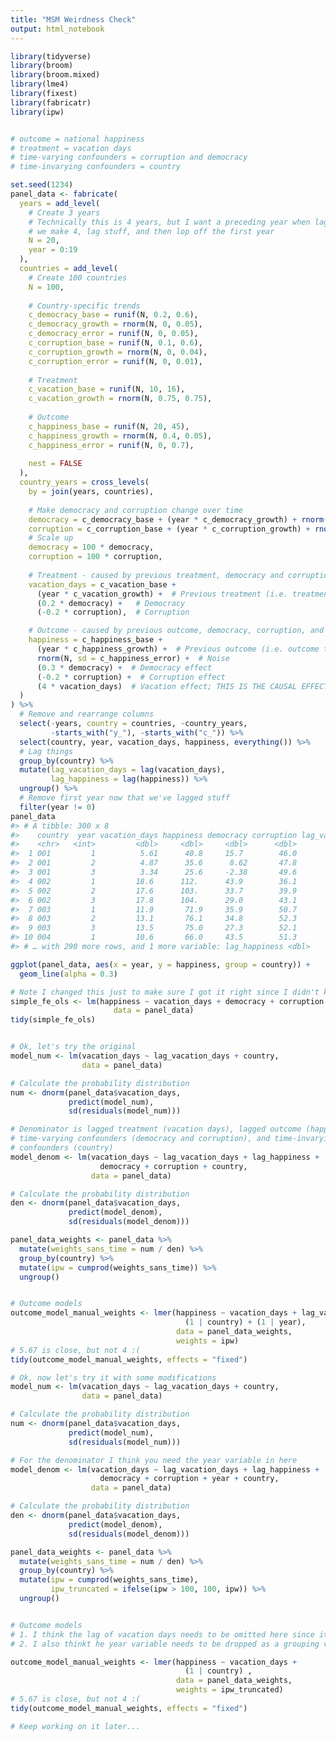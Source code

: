 ```yaml
---
title: "MSM Weirdness Check"
output: html_notebook
---
```


```r
library(tidyverse)
library(broom)
library(broom.mixed)
library(lme4)
library(fixest)
library(fabricatr)
library(ipw)


# outcome = national happiness
# treatment = vacation days
# time-varying confounders = corruption and democracy
# time-invarying confounders = country

set.seed(1234)
panel_data <- fabricate(
  years = add_level(
    # Create 3 years
    # Technically this is 4 years, but I want a preceding year when lagging, so
    # we make 4, lag stuff, and then lop off the first year
    N = 20,
    year = 0:19
  ),
  countries = add_level(
    # Create 100 countries
    N = 100,
    
    # Country-specific trends
    c_democracy_base = runif(N, 0.2, 0.6),
    c_democracy_growth = rnorm(N, 0, 0.05),
    c_democracy_error = runif(N, 0, 0.05),
    c_corruption_base = runif(N, 0.1, 0.6),
    c_corruption_growth = rnorm(N, 0, 0.04),
    c_corruption_error = runif(N, 0, 0.01),
    
    # Treatment
    c_vacation_base = runif(N, 10, 16),
    c_vacation_growth = rnorm(N, 0.75, 0.75),
    
    # Outcome
    c_happiness_base = runif(N, 20, 45),
    c_happiness_growth = rnorm(N, 0.4, 0.05),
    c_happiness_error = runif(N, 0, 0.7),
    
    nest = FALSE
  ),
  country_years = cross_levels(
    by = join(years, countries),
    
    # Make democracy and corruption change over time
    democracy = c_democracy_base + (year * c_democracy_growth) + rnorm(N, sd = c_democracy_error),
    corruption = c_corruption_base + (year * c_corruption_growth) + rnorm(N, sd = c_corruption_error),
    # Scale up
    democracy = 100 * democracy,
    corruption = 100 * corruption,
    
    # Treatment - caused by previous treatment, democracy and corruption 
    vacation_days = c_vacation_base + 
      (year * c_vacation_growth) +  # Previous treatment (i.e. treatment trend)
      (0.2 * democracy) +   # Democracy
      (-0.2 * corruption),  # Corruption

    # Outcome - caused by previous outcome, democracy, corruption, and vacation days
    happiness = c_happiness_base + 
      (year * c_happiness_growth) +  # Previous outcome (i.e. outcome trend)
      rnorm(N, sd = c_happiness_error) +  # Noise
      (0.3 * democracy) +  # Democracy effect
      (-0.2 * corruption) +  # Corruption effect
      (4 * vacation_days)  # Vacation effect; THIS IS THE CAUSAL EFFECT
  )
) %>% 
  # Remove and rearrange columns
  select(-years, country = countries, -country_years, 
         -starts_with("y_"), -starts_with("c_")) %>% 
  select(country, year, vacation_days, happiness, everything()) %>% 
  # Lag things
  group_by(country) %>% 
  mutate(lag_vacation_days = lag(vacation_days),
         lag_happiness = lag(happiness)) %>% 
  ungroup() %>% 
  # Remove first year now that we've lagged stuff
  filter(year != 0)
panel_data
#> # A tibble: 300 x 8
#>    country  year vacation_days happiness democracy corruption lag_vacation_da…
#>    <chr>   <int>         <dbl>     <dbl>     <dbl>      <dbl>            <dbl>
#>  1 001         1          5.61      40.8     15.7        46.0             6.67
#>  2 001         2          4.87      35.6      8.62       47.8             5.61
#>  3 001         3          3.34      25.6     -2.38       49.6             4.87
#>  4 002         1         18.6      112.      43.9        36.1            17.2 
#>  5 002         2         17.6      103.      33.7        39.9            18.6 
#>  6 002         3         17.8      104.      29.0        43.1            17.6 
#>  7 003         1         11.9       71.9     35.9        50.7            12.3 
#>  8 003         2         13.1       76.1     34.8        52.3            11.9 
#>  9 003         3         13.5       75.0     27.3        52.1            13.1 
#> 10 004         1         10.6       66.0     43.5        51.3            10.5 
#> # … with 290 more rows, and 1 more variable: lag_happiness <dbl>

ggplot(panel_data, aes(x = year, y = happiness, group = country)) +
  geom_line(alpha = 0.3)
```




```r

# Note I changed this just to make sure I got it right since I didn't know the other syntax that well.
simple_fe_ols <- lm(happiness ~ vacation_days + democracy + corruption + factor(year) + factor(country),
                       data = panel_data)
tidy(simple_fe_ols)


# Ok, let's try the original
model_num <- lm(vacation_days ~ lag_vacation_days + country, 
                data = panel_data)

# Calculate the probability distribution
num <- dnorm(panel_data$vacation_days,
             predict(model_num),
             sd(residuals(model_num)))

# Denominator is lagged treatment (vacation days), lagged outcome (happiness),
# time-varying confounders (democracy and corruption), and time-invarying
# confounders (country)
model_denom <- lm(vacation_days ~ lag_vacation_days + lag_happiness +
                    democracy + corruption + country, 
                  data = panel_data)

# Calculate the probability distribution
den <- dnorm(panel_data$vacation_days,
             predict(model_denom),
             sd(residuals(model_denom)))

panel_data_weights <- panel_data %>% 
  mutate(weights_sans_time = num / den) %>% 
  group_by(country) %>% 
  mutate(ipw = cumprod(weights_sans_time)) %>% 
  ungroup()


# Outcome models
outcome_model_manual_weights <- lmer(happiness ~ vacation_days + lag_vacation_days + 
                                       (1 | country) + (1 | year), 
                                     data = panel_data_weights, 
                                     weights = ipw)
# 5.67 is close, but not 4 :(
tidy(outcome_model_manual_weights, effects = "fixed")
```

```r

# Ok, now let's try it with some modifications
model_num <- lm(vacation_days ~ lag_vacation_days + country, 
                data = panel_data)

# Calculate the probability distribution
num <- dnorm(panel_data$vacation_days,
             predict(model_num),
             sd(residuals(model_num)))

# For the denominator I think you need the year variable in here
model_denom <- lm(vacation_days ~ lag_vacation_days + lag_happiness +
                    democracy + corruption + year + country, 
                  data = panel_data)

# Calculate the probability distribution
den <- dnorm(panel_data$vacation_days,
             predict(model_denom),
             sd(residuals(model_denom)))

panel_data_weights <- panel_data %>% 
  mutate(weights_sans_time = num / den) %>% 
  group_by(country) %>% 
  mutate(ipw = cumprod(weights_sans_time),
         ipw_truncated = ifelse(ipw > 100, 100, ipw)) %>% 
  ungroup()


# Outcome models
# 1. I think the lag of vacation days needs to be omitted here since it's already in the weighting models
# 2. I also thinkt he year variable needs to be dropped as a grouping variable here. You  have time trends built in from what I can see, but I think the two intercepts is throwing everything off since the real grouping variable is within country. I've also decided to not use grouping variables for time in somee of my own models because we only have three years of data and my understanding of Snijders and Bosker's MLM text is that the fixed effect estimates (i.e. binary fixed effects) are better when the number of groups is quite small.

outcome_model_manual_weights <- lmer(happiness ~ vacation_days +
                                       (1 | country) , 
                                     data = panel_data_weights, 
                                     weights = ipw_truncated)
# 5.67 is close, but not 4 :(
tidy(outcome_model_manual_weights, effects = "fixed")

# Keep working on it later...
```

